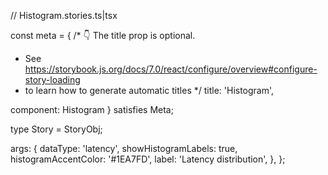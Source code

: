 // Histogram.stories.ts|tsx



const meta = {
  /* 👇 The title prop is optional.
   * See https://storybook.js.org/docs/7.0/react/configure/overview#configure-story-loading
   * to learn how to generate automatic titles
   */
  title: 'Histogram',

  component: Histogram
} satisfies Meta<typeof Histogram>;

type Story = StoryObj<typeof Histogram>;

  args: {
    dataType: 'latency',
    showHistogramLabels: true,
    histogramAccentColor: '#1EA7FD',
    label: 'Latency distribution',
  },
};
